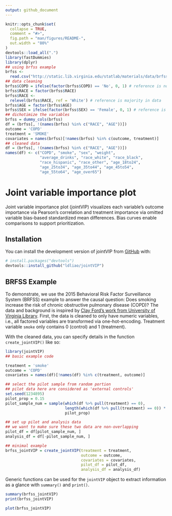 ```yaml
---
output: github_document
---
```


<!-- README.md is generated from README.Rmd. Please edit that file -->

```r
knitr::opts_chunk$set(
  collapse = TRUE,
  comment = "#>",
  fig.path = "man/figures/README-",
  out.width = "80%"
)
devtools::load_all(".")
library(fastDummies)
library(dplyr)
## using brfss example
brfss <-
  read.csv("http://static.lib.virginia.edu/statlab/materials/data/brfss_2015_sample.csv")
## data cleaning
brfss$COPD = ifelse(factor(brfss$COPD) == 'No', 0, 1) # reference is no
brfss$RACE = factor(brfss$RACE)
brfss$RACE <-
  relevel(brfss$RACE, ref = 'White') # reference is majority in data
brfss$AGE = factor(brfss$AGE)
brfss$SEX = ifelse(factor(brfss$SEX) == 'Female', 0, 1) # reference is majority in data
## dichotimize the variables
brfss = dummy_cols(brfss)
df = (brfss[, !(names(brfss) %in% c("RACE", "AGE"))])
outcome = 'COPD'
treatment = 'SMOKE'
covariates = names(brfss)[!names(brfss) %in% c(outcome, treatment)]
## cleaned data
df = (brfss[, !(names(brfss) %in% c("RACE", "AGE"))])
names(df) <- c("COPD", "smoke", "sex", "weight",
               "average_drinks", "race_white", "race_black",
               "race_hispanic", "race_other", "age_18to24",
               "age_25to34", "age_35to44", "age_45to54",
               "age_55to64", "age_over65")
```

# Joint variable importance plot

<!-- badges: start -->
<!-- badges: end -->

Joint variable importance plot (jointVIP) visualizes each variable's outcome importance via Pearson's correlation and treatment importance via omitted variable bias-based standardized mean differences. Bias curves enable comparisons to support prioritization.

## Installation

You can install the development version of jointVIP from [GitHub](https://github.com/) with:

``` r
# install.packages("devtools")
devtools::install_github("ldliao/jointVIP")
```

## BRFSS Example

To demonstrate, we use the 2015 Behavioral Risk Factor Surveillance System (BRFSS) example to answer the causal question: Does smoking increase the risk of chronic obstructive pulmonary disease (COPD)? The data and background is inspired by [Clay Ford's work from University of Virginia Library](https://data.library.virginia.edu/getting-started-with-matching-methods/). First, the data is cleaned to only have numeric variables, i.e., all factored variables are transformed via one-hot-encoding. Treatment variable `smoke` only contains 0 (control) and 1 (treatment).

With the cleaned data, you can specify details in the function `create_jointVIP()` like so:

```r
library(jointVIP)
## basic example code

treatment = 'smoke'
outcome = 'COPD'
covariates = names(df)[!names(df) %in% c(treatment, outcome)]

## select the pilot sample from random portion
## pilot data here are considered as 'external controls'
set.seed(1234895)
pilot_prop = 0.15
pilot_sample_num = sample(which(df %>% pull(treatment) == 0),
                          length(which(df %>% pull(treatment) == 0)) *
                          pilot_prop)

## set up pilot and analysis data
## we want to make sure these two data are non-overlapping
pilot_df = df[pilot_sample_num, ]
analysis_df = df[-pilot_sample_num, ]

## minimal example
brfss_jointVIP = create_jointVIP(treatment = treatment,
                                 outcome = outcome,
                                 covariates = covariates,
                                 pilot_df = pilot_df,
                                 analysis_df = analysis_df)
```

Generic functions can be used for the `jointVIP` object to extract information as a glance with `summary()` and `print()`. 

```r
summary(brfss_jointVIP)
print(brfss_jointVIP)
```


```r
plot(brfss_jointVIP)
```

